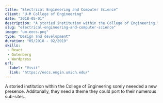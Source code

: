 ```yaml
---
title: "Electrical Engineering and Computer Science"
client: "U-M College of Engineering"
date: "2018-05-01"
description: "A storied institution within the College of Engineering."
slug: "electrical-engineering-and-computer-science"
image: "um-eecs.png"
type: "Design and development"
duration: "05/2018 - 02/2019"
skills:
 - React
 - Gutenberg
 - Wordpress
url:
  label: "Visit"
  link: "https://eecs.engin.umich.edu/"
---
```


A storied institution within the College of Engineering sorely neeeded a new presence. Additonally, they need a theme they could port to their numerous sub-sites.
